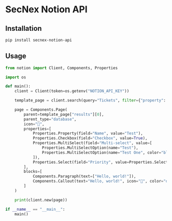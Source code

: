 # SecNex Notion API

## Installation

```bash
pip install secnex-notion-api
```

## Usage

```python
from notion import Client, Components, Properties

import os

def main():
    client = Client(token=os.getenv("NOTION_API_KEY"))

    template_page = client.search(query="Tickets", filter={"property": "object", "value": "database"})

    page = Components.Page(
        parent=template_page["results"][0],
        parent_type="database",
        icon="👋",
        properties=[
            Properties.Property(field="Name", value="Test"),
            Properties.Checkbox(field="Checkbox", value=True),
            Properties.MultiSelect(field="Multi-select", value=[
                Properties.MultiSelectOption(name="Test"),
                Properties.MultiSelectOption(name="Test One", color="blue")
            ]),
            Properties.Select(field="Priority", value=Properties.SelectOption(name="Wow", color="blue"))
        ],
        blocks=[
            Components.Paragraph(text=["Hello, world!"]),
            Components.Callout(text="Hello, world!", icon="👋", color="default")
        ]
    )

    print(client.new(page))

if __name__ == "__main__":
    main()
```
